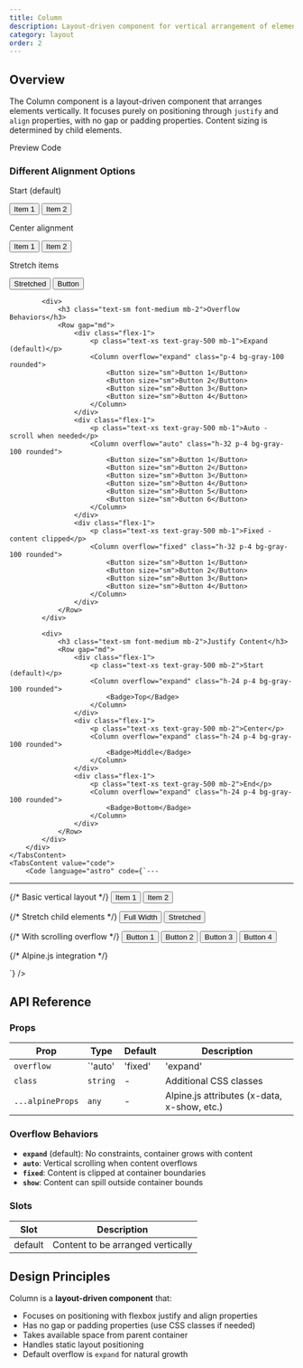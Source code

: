 ```yaml
---
title: Column
description: Layout-driven component for vertical arrangement of elements with justify and align properties
category: layout
order: 2
---
```



## Overview

The Column component is a layout-driven component that arranges elements vertically. It focuses purely on positioning through `justify` and `align` properties, with no gap or padding properties. Content sizing is determined by child elements.

<Tabs defaultValue="preview" class="h-auto">
    <TabsList variant="pills" slot="list">
        <TabsTrigger value="preview" variant="pills">Preview</TabsTrigger>
        <TabsTrigger value="code" variant="pills">Code</TabsTrigger>
    </TabsList>
    <TabsContent value="preview" preview class="space-y-4">
        <div class="space-y-6">
            <div>
                <h3 class="text-sm font-medium mb-2">Different Alignment Options</h3>
                <Row gap="md">
                    <div class="flex-1">
                        <p class="text-xs text-gray-500 mb-2">Start (default)</p>
                        <Column overflow="expand" class="h-32 p-4 bg-gray-100 rounded">
                            <Button size="sm">Item 1</Button>
                            <Button size="sm" variant="secondary">Item 2</Button>
                        </Column>
                    </div>
                    <div class="flex-1">
                        <p class="text-xs text-gray-500 mb-2">Center alignment</p>
                        <Column overflow="expand" class="h-32 p-4 bg-gray-100 rounded">
                            <Button size="sm">Item 1</Button>
                            <Button size="sm" variant="secondary">Item 2</Button>
                        </Column>
                    </div>
                    <div class="flex-1">
                        <p class="text-xs text-gray-500 mb-2">Stretch items</p>
                        <Column overflow="expand" class="h-32 p-4 bg-gray-100 rounded">
                            <Button size="sm">Stretched</Button>
                            <Button size="sm" variant="outline">Button</Button>
                        </Column>
                    </div>
                </Row>
            </div>
            
            <div>
                <h3 class="text-sm font-medium mb-2">Overflow Behaviors</h3>
                <Row gap="md">
                    <div class="flex-1">
                        <p class="text-xs text-gray-500 mb-1">Expand (default)</p>
                        <Column overflow="expand" class="p-4 bg-gray-100 rounded">
                            <Button size="sm">Button 1</Button>
                            <Button size="sm">Button 2</Button>
                            <Button size="sm">Button 3</Button>
                            <Button size="sm">Button 4</Button>
                        </Column>
                    </div>
                    <div class="flex-1">
                        <p class="text-xs text-gray-500 mb-1">Auto - scroll when needed</p>
                        <Column overflow="auto" class="h-32 p-4 bg-gray-100 rounded">
                            <Button size="sm">Button 1</Button>
                            <Button size="sm">Button 2</Button>
                            <Button size="sm">Button 3</Button>
                            <Button size="sm">Button 4</Button>
                            <Button size="sm">Button 5</Button>
                            <Button size="sm">Button 6</Button>
                        </Column>
                    </div>
                    <div class="flex-1">
                        <p class="text-xs text-gray-500 mb-1">Fixed - content clipped</p>
                        <Column overflow="fixed" class="h-32 p-4 bg-gray-100 rounded">
                            <Button size="sm">Button 1</Button>
                            <Button size="sm">Button 2</Button>
                            <Button size="sm">Button 3</Button>
                            <Button size="sm">Button 4</Button>
                        </Column>
                    </div>
                </Row>
            </div>
            
            <div>
                <h3 class="text-sm font-medium mb-2">Justify Content</h3>
                <Row gap="md">
                    <div class="flex-1">
                        <p class="text-xs text-gray-500 mb-2">Start (default)</p>
                        <Column overflow="expand" class="h-24 p-4 bg-gray-100 rounded">
                            <Badge>Top</Badge>
                        </Column>
                    </div>
                    <div class="flex-1">
                        <p class="text-xs text-gray-500 mb-2">Center</p>
                        <Column overflow="expand" class="h-24 p-4 bg-gray-100 rounded">
                            <Badge>Middle</Badge>
                        </Column>
                    </div>
                    <div class="flex-1">
                        <p class="text-xs text-gray-500 mb-2">End</p>
                        <Column overflow="expand" class="h-24 p-4 bg-gray-100 rounded">
                            <Badge>Bottom</Badge>
                        </Column>
                    </div>
                </Row>
            </div>
        </div>
    </TabsContent>
    <TabsContent value="code">
        <Code language="astro" code={`---
---

{/* Basic vertical layout */}
<Column>
    <Button>Item 1</Button>
    <Button>Item 2</Button>
</Column>

{/* Stretch child elements */}
<Column class="w-64 p-4">
    <Button>Full Width</Button>
    <Button variant="outline">Stretched</Button>
</Column>

{/* With scrolling overflow */}
<Column overflow="auto" class="h-32">
    <Button>Button 1</Button>
    <Button>Button 2</Button>
    <Button>Button 3</Button>
    <Button>Button 4</Button>
</Column>

{/* Alpine.js integration */}
<div x-data="{ items: ['Item 1', 'Item 2', 'Item 3'] }">
    <Column>
        <template x-for="item in items" x-key="item">
            <Button x-text="item"></Button>
        </template>
    </Column>
</div>`} />
    </TabsContent>
</Tabs>

## API Reference

### Props

| Prop | Type | Default | Description |
|------|------|---------|-------------|
| `overflow` | `'auto' | 'fixed' | 'expand' | 'wrap' | 'show'` | `'expand'` | Controls overflow behavior |
| `class` | `string` | - | Additional CSS classes |
| `...alpineProps` | `any` | - | Alpine.js attributes (x-data, x-show, etc.) |

### Overflow Behaviors

- **`expand`** (default): No constraints, container grows with content
- **`auto`**: Vertical scrolling when content overflows
- **`fixed`**: Content is clipped at container boundaries  
- **`show`**: Content can spill outside container bounds

### Slots

| Slot | Description |
|------|-------------|
| default | Content to be arranged vertically |

## Design Principles

Column is a **layout-driven component** that:
- Focuses on positioning with flexbox justify and align properties
- Has no gap or padding properties (use CSS classes if needed)
- Takes available space from parent container
- Handles static layout positioning
- Default overflow is `expand` for natural growth